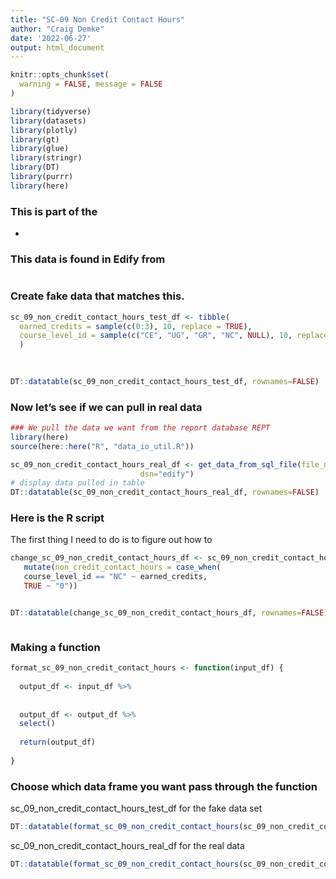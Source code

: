 ```yaml
---
title: "SC-09 Non Credit Contact Hours"
author: "Craig Demke"
date: '2022-06-27'
output: html_document
---
```


```r
knitr::opts_chunk$set(
  warning = FALSE, message = FALSE
)
```

```r
library(tidyverse)
library(datasets)
library(plotly)
library(gt)
library(glue)
library(stringr)
library(DT)
library(purrr)
library(here)
```
### This is part of the 
* 

### This data is found in Edify from 
```{}

```


### Create fake data that matches this.

```r
sc_09_non_credit_contact_hours_test_df <- tibble(
  earned_credits = sample(c(0:3), 10, replace = TRUE),
  course_level_id = sample(c("CE", "UG", "GR", "NC", NULL), 10, replace = TRUE)
  )
  
   

DT::datatable(sc_09_non_credit_contact_hours_test_df, rownames=FALSE)
```

### Now let's see if we can pull in real data

```r
### We pull the data we want from the report database REPT 
library(here)
source(here::here("R", "data_io_util.R"))

sc_09_non_credit_contact_hours_real_df <- get_data_from_sql_file(file_name="sc_09_non_credit_contact_hours.sql",
                             dsn="edify")
# display data pulled in table
DT::datatable(sc_09_non_credit_contact_hours_real_df, rownames=FALSE)
```


### Here is the R script

The first thing I need to do is to figure out how to

```r

change_sc_09_non_credit_contact_hours_df <- sc_09_non_credit_contact_hours_test_df %>%
   mutate(non_credit_contact_hours = case_when(
   course_level_id == "NC" ~ earned_credits,
   TRUE ~ "0"))


DT::datatable(change_sc_09_non_credit_contact_hours_df, rownames=FALSE)



```

### Making a function

```r

format_sc_09_non_credit_contact_hours <- function(input_df) {
  
  output_df <- input_df %>%  
 
  
  output_df <- output_df %>% 
  select()
  
  return(output_df)
  
}
```
### Choose which data frame you want pass through the function 

sc_09_non_credit_contact_hours_test_df for the fake data set
```r
DT::datatable(format_sc_09_non_credit_contact_hours(sc_09_non_credit_contact_hours_test_df), rownames=FALSE)
```

sc_09_non_credit_contact_hours_real_df for the real data
```r
DT::datatable(format_sc_09_non_credit_contact_hours(sc_09_non_credit_contact_hours_real_df), rownames=FALSE)
```
